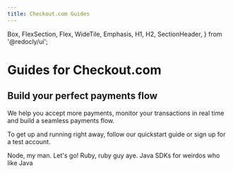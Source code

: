 ```yaml
---
title: Checkout.com Guides
---
```


  Box,
  FlexSection,
  Flex,
  WideTile,
  Emphasis,
  H1,
  H2,
  SectionHeader,
} from '@redocly/ui';

<H1>Guides for Checkout.com</H1>
<H2>Build your perfect payments flow</H2>
We help you accept more payments, monitor your transactions in real time and build a seamless payments flow.

To get up and running right away, follow our quickstart guide or sign up for a test account.

<Box my={25}>  
  <div style={{display: 'grid', gridTemplateColumns: '1fr 1fr', gap: '48px'}}>
    <Card to="developer-portal/sdk/node-sdk/getting-started.md" title="Node">
     Node, my man. Let's go!
    </Card>
    <Card to="developer-portal/sdk/ruby-sdk/getting-started.md"  title="Ruby">
      Ruby, ruby guy aye. 
    </Card>
    <Card to="developer-portal/sdk/java-sdk/getting-started.md" title="Java">
      Java SDKs for weirdos who like Java
    </Card>
  </div>
</Box>
